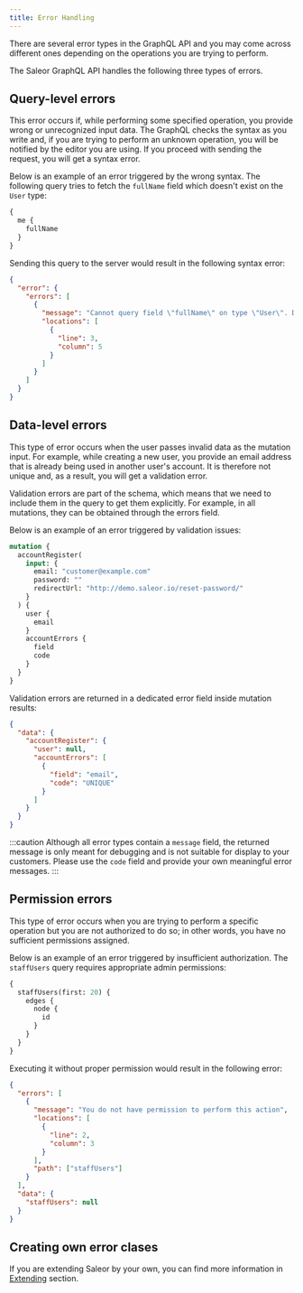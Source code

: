 ```yaml
---
title: Error Handling
---
```


There are several error types in the GraphQL API and you may come across different ones depending on the operations you are trying to perform.

The Saleor GraphQL API handles the following three types of errors.

## Query-level errors

This error occurs if, while performing some specified operation, you provide wrong or unrecognized input data. The GraphQL checks the syntax as you write and, if you are trying to perform an unknown operation, you will be notified by the editor you are using. If you proceed with sending the request, you will get a syntax error.

Below is an example of an error triggered by the wrong syntax. The following query tries to fetch the `fullName` field which doesn't exist on the `User` type:

```graphql
{
  me {
    fullName
  }
}
```

Sending this query to the server would result in the following syntax error:

```json
{
  "error": {
    "errors": [
      {
        "message": "Cannot query field \"fullName\" on type \"User\". Did you mean \"firstName\" or \"lastName\"?",
        "locations": [
          {
            "line": 3,
            "column": 5
          }
        ]
      }
    ]
  }
}
```

## Data-level errors

This type of error occurs when the user passes invalid data as the mutation input. For example, while creating a new user, you provide an email address that is already being used in another user's account. It is therefore not unique and, as a result, you will get a validation error.

Validation errors are part of the schema, which means that we need to include them in the query to get them explicitly. For example, in all mutations, they can be obtained through the errors field.

Below is an example of an error triggered by validation issues:

```graphql {12-15}
mutation {
  accountRegister(
    input: {
      email: "customer@example.com"
      password: ""
      redirectUrl: "http://demo.saleor.io/reset-password/"
    }
  ) {
    user {
      email
    }
    accountErrors {
      field
      code
    }
  }
}
```

Validation errors are returned in a dedicated error field inside mutation results:

```json {5-10}
{
  "data": {
    "accountRegister": {
      "user": null,
      "accountErrors": [
        {
          "field": "email",
          "code": "UNIQUE"
        }
      ]
    }
  }
}
```

:::caution
Although all error types contain a `message` field, the returned message is only meant for debugging and is not suitable for display to your customers. Please use the `code` field and provide your own meaningful error messages.
:::

## Permission errors

This type of error occurs when you are trying to perform a specific operation but you are not authorized to do so; in other words, you have no sufficient permissions assigned.

Below is an example of an error triggered by insufficient authorization. The `staffUsers` query requires appropriate admin permissions:

```graphql
{
  staffUsers(first: 20) {
    edges {
      node {
        id
      }
    }
  }
}
```

Executing it without proper permission would result in the following error:

```json
{
  "errors": [
    {
      "message": "You do not have permission to perform this action",
      "locations": [
        {
          "line": 2,
          "column": 3
        }
      ],
      "path": ["staffUsers"]
    }
  ],
  "data": {
    "staffUsers": null
  }
}
```

## Creating own error clases

If you are extending Saleor by your own, you can find more information in [Extending](developer/extending/api/errors.mdx) section.
